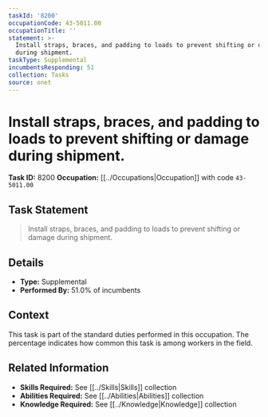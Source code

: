 ```yaml
---
taskId: '8200'
occupationCode: 43-5011.00
occupationTitle: ''
statement: >-
  Install straps, braces, and padding to loads to prevent shifting or damage
  during shipment.
taskType: Supplemental
incumbentsResponding: 51
collection: Tasks
source: onet
---
```

# Install straps, braces, and padding to loads to prevent shifting or damage during shipment.

**Task ID:** 8200
**Occupation:** [[../Occupations|Occupation]] with code `43-5011.00`

## Task Statement

> Install straps, braces, and padding to loads to prevent shifting or damage during shipment.

## Details

- **Type:** Supplemental
- **Performed By:** 51.0% of incumbents

## Context

This task is part of the standard duties performed in this occupation. The percentage indicates how common this task is among workers in the field.

## Related Information

- **Skills Required:** See [[../Skills|Skills]] collection
- **Abilities Required:** See [[../Abilities|Abilities]] collection
- **Knowledge Required:** See [[../Knowledge|Knowledge]] collection
